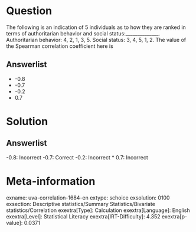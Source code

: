 Question
========

The following is an indication of 5 individuals as to how they are ranked in terms of authoritarian behavior and social status:______________. Authoritarian behavior: 4, 2, 1, 3, 5. Social status: 3, 4, 5, 1, 2. The value of the Spearman correlation coefficient here is

Answerlist
----------

* -0.8
* -0.7
* -0.2
* 0.7

Solution
========

Answerlist
----------

-0.8: Incorrect
-0.7: Correct
-0.2: Incorrect
* 0.7: Incorrect

Meta-information
================
exname: uva-correlation-1684-en
extype: schoice
exsolution: 0100
exsection: Descriptive statistics/Summary Statistics/Bivariate statistics/Correlation
exextra[Type]: Calculation
exextra[Language]: English
exextra[Level]: Statistical Literacy
exextra[IRT-Difficulty]: 4.352
exextra[p-value]: 0.0371
